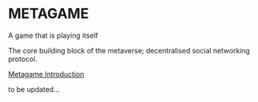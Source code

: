 
# METAGAME
A game that is playing itself

The core building block of the metaverse; decentralised social networking protocol.


[Metagame Introduction](https://pathintegral0.notion.site/METAGAME-OF-THE-METAVERSE-a239eceb78ff4411a084cb9d547fa29e)


to be updated...

<br />


